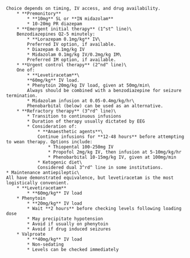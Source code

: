 	Choice depends on timing, IV access, and drug availability.
		* **Premonitory**
			* **10mg** SL or **IN midazolam**
			* 10-20mg PR diazepam
		* **Emergent initial therapy** (1^st^ line)\
		Benzodiazepines Q2-5 minutely:
			* **Lorazepam 0.1mg/kg** IV\
			Preferred IV option, if available.
			* Diazepam 0.1mg/kg IV
			* Midazolam 0.1mg/kg IV/0.2mg/kg IM\
			Preferred IM option, if available.
		* **Urgent control therapy** (2^nd^ line)\
		One of:
			* **Levetiracetam**\
			**60mg/kg** IV load.
			* Phenytoin 20mg/kg IV load, given at 50mg/min\
			Always should be combined with a benzodiazepine for seizure termination.
			* Midazolam infusion at 0.05-0.4mg/kg/hr\
			Phenobarbital (below) can be used as an alternative.
		* **Refractory therapy** (3^rd^ line)\
			* Transition to continuous infusions
			* Duration of therapy usually dictated by EEG
			* Consideration of:
				* **Anaesthetic agents**\
				Continue infusions for **12-48 hours** before attempting to wean therapy. Options include:
					* Thiopental 100-250mg IV
					* Propofol 2mg/kg IV, then infusion at 5-10mg/kg/hr
					* Phenobarbital 10-15mg/kg IV, given at 100mg/min
				* Ketogenic diet\
				Considered dual 3^rd^ line in some institutions.
	* Maintenance antiepileptic\
	All have demonstrated equivalence, but levetiracetam is the most logistically convenient.
		* **Levetiracetam**
			* **60mg/kg** IV load
		* Phenytoin
			* **20mg/kg** IV load
			* Wait **2 hours** before checking levels following loading dose
			* May precipitate hypotension
			* Avoid if usually on phenytoin
			* Avoid if drug induced seizures
		* Valproate
			* **40mg/kg** IV load
			* Non-sedating
			* Levels can be checked immediately
